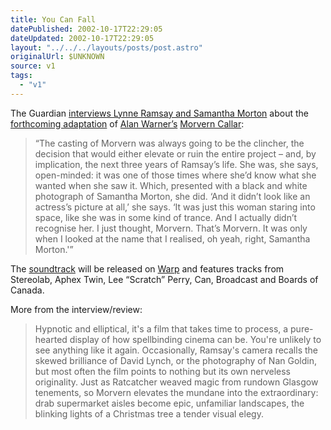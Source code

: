 ```yaml
---
title: You Can Fall
datePublished: 2002-10-17T22:29:05
dateUpdated: 2002-10-17T22:29:05
layout: "../../../layouts/posts/post.astro"
originalUrl: $UNKNOWN
source: v1
tags:
  - "v1"
---
```


The Guardian [interviews Lynne Ramsay and Samantha Morton][1] about the [forthcoming adaptation][2] of [Alan Warner&#8217;s][3] [Morvern Callar][4]:

> &#8220;The casting of Morvern was always going to be the clincher, the decision that would either elevate or ruin the entire project &#8211; and, by implication, the next three years of Ramsay&#8217;s life. She was, she says, open-minded: it was one of those times where she&#8217;d know what she wanted when she saw it. Which, presented with a black and white photograph of Samantha Morton, she did. &#8216;And it didn&#8217;t look like an actress&#8217;s picture at all,&#8217; she says. &#8216;It was just this woman staring into space, like she was in some kind of trance. And I actually didn&#8217;t recognise her. I just thought, Morvern. That&#8217;s Morvern. It was only when I looked at the name that I realised, oh yeah, right, Samantha Morton.'&#8221;

The [soundtrack][5] will be released on [Warp][6] and features tracks from Stereolab, Aphex Twin, Lee &#8220;Scratch&#8221; Perry, Can, Broadcast and Boards of Canada.

More from the interview/review:

> Hypnotic and elliptical, it's a film that takes time to process, a pure-hearted display of how spellbinding cinema can be. You're unlikely to see anything like it again. Occasionally, Ramsay's camera recalls the skewed brilliance of David Lynch, or the photography of Nan Goldin, but most often the film points to nothing but its own nerveless originality. Just as Ratcatcher weaved magic from rundown Glasgow tenements, so Morvern elevates the mundane into the extraordinary: drab supermarket aisles become epic, unfamiliar landscapes, the blinking lights of a Christmas tree a tender visual elegy.

[1]: http://www.guardian.co.uk/weekend/story/0,3605,803602,00.html "The Guardian: About a girl"
[2]: http://uk.imdb.com/Title?0300214 "IMDb: Morvern Callar"
[3]: http://www.randomhouse.com/boldtype/0497/warner/interview.html "Bold Type: Interview with Alan Warner"
[4]: http://www.amazon.co.uk/exec/obidos/ASIN/0099586118/ohsky "Amazon.co.uk: Alan Warner's Morvern Callar"
[5]: http://www.amazon.co.uk/exec/obidos/ASIN/B00006RHS4/ohsky "Amazon.co.uk: Morvern Callar soundtrack"
[6]: http://www.warprecords.com/news/index.php?ti_id=453 "Warp News: RELEASING SOUNDTRACK TO MORVERN CALLAR, DIRECTED BY LYNNE RAMSAY"
